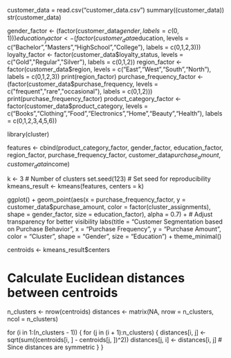 customer_data = read.csv("customer_data.csv")
summary((customer_data))
str(customer_data)


gender_factor <- (factor(customer_data$gender, labels = c(0,1)))
education_factor <- (factor(customer_data$education, levels = c("Bachelor","Masters","HighSchool","College"), labels = c(0,1,2,3)))
loyalty_factor <- factor(customer_data$loyalty_status, levels = c("Gold","Regular","Silver"), labels = c(0,1,2))
region_factor <- factor(customer_data$region, levels = c("East","West","South","North"), labels = c(0,1,2,3))
print(region_factor)
purchase_frequency_factor <- (factor(customer_data$purchase_frequency, levels = c("frequent","rare","occasional"), labels = c(0,1,2)))
print(purchase_frequency_factor)
product_category_factor <- factor(customer_data$product_category, levels = c("Books","Clothing","Food","Electronics","Home","Beauty","Health"), labels = c(0,1,2,3,4,5,6))

library(cluster)

features <- cbind(product_category_factor, gender_factor, education_factor, region_factor, purchase_frequency_factor, customer_data$purchase_amount, customer_data$income)

k <- 3  # Number of clusters
set.seed(123)  # Set seed for reproducibility
kmeans_result <- kmeans(features, centers = k)

ggplot() +
  geom_point(aes(x = purchase_frequency_factor, y = customer_data$purchase_amount, 
                 color = factor(cluster_assignments), 
                 shape = gender_factor, 
                 size = education_factor), 
             alpha = 0.7) +  # Adjust transparency for better visibility
  labs(title = "Customer Segmentation based on Purchase Behavior",
       x = "Purchase Frequency",
       y = "Purchase Amount",
       color = "Cluster",
       shape = "Gender",
       size = "Education") +
  theme_minimal()

centroids <- kmeans_result$centers

# Calculate Euclidean distances between centroids
n_clusters <- nrow(centroids)
distances <- matrix(NA, nrow = n_clusters, ncol = n_clusters)

for (i in 1:(n_clusters - 1)) {
  for (j in (i + 1):n_clusters) {
    distances[i, j] <- sqrt(sum((centroids[i, ] - centroids[j, ])^2))
    distances[j, i] <- distances[i, j]  # Since distances are symmetric
  }
}

